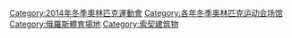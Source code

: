 [[Category:2014年冬季奧林匹克運動會|Category:2014年冬季奧林匹克運動會]]
[[Category:各年冬季奥林匹克运动会场馆|Category:各年冬季奥林匹克运动会场馆]]
[[Category:俄羅斯體育場地|Category:俄羅斯體育場地]]
[[Category:索契建筑物|Category:索契建筑物]]